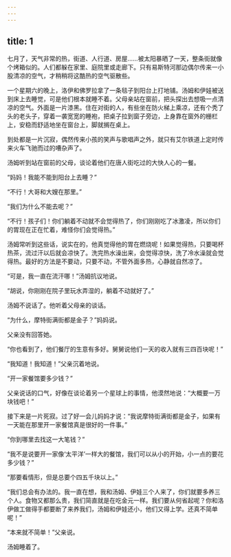```yaml
---
---
---
```

title: 1
---



七月了，天气非常的热，街道、人行道、房屋……被太阳暴晒了一天，整条街就像个烤箱似的。人们都躲在家里、庭院里或走廊下。只有易斯特河那边偶尔传来一小股清凉的空气，才稍稍将这酷热的空气驱散些。

一个星期六的晚上，洛伊和佛罗拉拿了一条毯子到阳台上打地铺。汤姆和伊娃被送到床上去睡觉，可是他们根本就睡不着。父母亲站在窗前，把头探出去想吸一点清凉的空气。外面是一片漆黑。住在对街的人，有些坐在防火梯上乘凉，还有个秃了头的老头子，穿着一袭宽宽的睡袍，把桌子拉到窗子旁边，上身靠在窗外的栅栏上，安稳而舒适地坐在窗台上，脚就搁在桌上。

到处都是一片沉寂，偶然传来小孩的笑声与歌唱声之外，就只有艾尔铁道上定时传来火车飞驰而过的嘈杂声了。

汤姆听到站在窗前的父母，谈论着他们在唐人街吃过的大快人心的一餐。

“妈妈！我能不能到阳台上去睡？”

“不行！大哥和大嫂在那里。”

“我们为什么不能去呢？”

“不行！孩子们！你们躺着不动就不会觉得热了，你们刚刚吃了冰激凌，所以你们的胃现在正在忙着，难怪你们会觉得热。”

汤姆常听到这些话，说实在的，他真觉得他的胃在燃烧呢！如果觉得热，只要喝杯热茶，流过汗以后就会凉快了。洗完热水澡出来，会觉得凉快，洗了冷水澡就会觉得热。最好的方法是不要动，只要不动，不管外面多热，心静就自然凉了。

“可是，我一直在流汗哪！”汤姆抗议地说。

“胡说，你刚刚在院子里玩水弄湿的，躺着不动就好了。”

汤姆不说话了。他听着父母亲的谈话。

“为什么，摩特街满街都是金子？”妈妈说。

父亲没有回答她。

“你也看到了，他们餐厅的生意有多好。舅舅说他们一天的收入就有三四百块呢！”

“我知道！我知道！”父亲沉着地说。

“开一家餐馆要多少钱？”

父亲说话的口气，好像在谈论着另一个星球上的事情，他漠然地说：“大概要一万块钱吧！”

接下来是一片死寂。过了好一会儿妈妈才说：“我说摩特街满街都是金子，如果有一天能在那里开一家餐馆真是很好的一件事。”

“你到哪里去找这一大笔钱？”

“我不是说要开一家像‘太平洋’一样大的餐馆，我们可以从小的开始，小一点的要花多少钱？”

“那要看情形，但是总要个四五千块以上。”

“我们总会有办法的。我一直在想，我和汤姆、伊娃三个人来了，你们就要多养三个人。食物又都那么贵，我们简直就是在吃金元一样。我们要从何省起呢？你和洛伊做工做得手都要断了来养我们，汤姆和伊娃还小，他们又得上学。还真不简单呢！”

“本来就不简单！”父亲说。

汤姆睡着了。